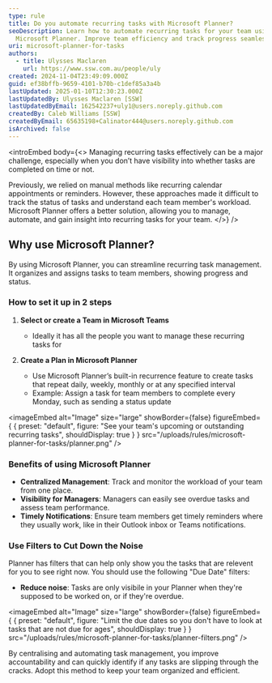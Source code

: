 ```yaml
---
type: rule
title: Do you automate recurring tasks with Microsoft Planner?
seoDescription: Learn how to automate recurring tasks for your team using
  Microsoft Planner. Improve team efficiency and track progress seamlessly.
uri: microsoft-planner-for-tasks
authors:
  - title: Ulysses Maclaren
    url: https://www.ssw.com.au/people/uly
created: 2024-11-04T23:49:09.000Z
guid: ef38bffb-9659-4101-b70b-c1def85a3a4b
lastUpdated: 2025-01-10T12:30:23.000Z
lastUpdatedBy: Ulysses Maclaren [SSW]
lastUpdatedByEmail: 162542237+uly1@users.noreply.github.com
createdBy: Caleb Williams [SSW]
createdByEmail: 65635198+Calinator444@users.noreply.github.com
isArchived: false
---
```

<introEmbed
  body={<>
Managing recurring tasks effectively can be a major challenge, especially when you don’t have visibility into whether tasks are completed on time or not.

Previously, we relied on manual methods like recurring calendar appointments or reminders. However, these approaches made it difficult to track the status of tasks and understand each team member's workload. Microsoft Planner offers a better solution, allowing you to manage, automate, and gain insight into recurring tasks for your team.
  </>}
/>
## Why use Microsoft Planner?

By using Microsoft Planner, you can streamline recurring task management. It organizes and assigns tasks to team members, showing progress and status.

### How to set it up in 2 steps

1. **Select or create a Team in Microsoft Teams**

   * Ideally it has all the people you want to manage these recurring tasks for

2. **Create a Plan in Microsoft Planner**

   * Use Microsoft Planner’s built-in recurrence feature to create tasks that repeat daily, weekly, monthly or at any specified interval
   * Example: Assign a task for team members to complete every Monday, such as sending a status update


<imageEmbed
  alt="Image"
  size="large"
  showBorder={false}
  figureEmbed={ {
    preset: "default",
    figure: "See your team's upcoming or outstanding recurring tasks",
    shouldDisplay: true
  } }
  src="/uploads/rules/microsoft-planner-for-tasks/planner.png"
/>


### Benefits of using Microsoft Planner

* **Centralized Management**: Track and monitor the workload of your team from one place.
* **Visibility for Managers**: Managers can easily see overdue tasks and assess team performance.
* **Timely Notifications**: Ensure team members get timely reminders where they usually work, like in their Outlook inbox or Teams notifications.

### Use Filters to Cut Down the Noise

Planner has filters that can help only show you the tasks that are relevent for you to see right now. You should use the following "Due Date" filters:

* **Reduce noise**: Tasks are only visibile in your Planner when they're supposed to be worked on, or if they're overdue.


<imageEmbed
  alt="Image"
  size="large"
  showBorder={false}
  figureEmbed={ {
    preset: "default",
    figure: "Limit the due dates so you don't have to look at tasks that are not due for ages",
    shouldDisplay: true
  } }
  src="/uploads/rules/microsoft-planner-for-tasks/planner-filters.png"
/>


By centralising and automating task management, you improve accountability and can quickly identify if any tasks are slipping through the cracks. Adopt this method to keep your team organized and efficient.
